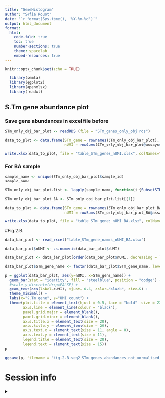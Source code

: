```yaml
---
title: "GeneHistogram"
author: "Sofia Rouot"
date: "`r format(Sys.time(), '%Y-%m-%d')`"
output: html_document
format:
  html:
    code-fold: true
    toc: true
    number-sections: true
    theme: spacelab
    embed-resources: true
---
```


```r
knitr::opts_chunk$set(echo = TRUE)
```


```r
  library(semla)
  library(ggplot2)
  library(openxlsx)
  library(readxl)
```

## S.Tm gene abundance plot

### Save gene abundances in excel file before
```r
STm_only_obj_bar_plot <- readRDS (file = "STm_genes_only_obj.rds")

data_to_plot <- data.frame(STm_gene = rownames(STm_only_obj_bar_plot),
                           nUMI = rowSums(STm_only_obj_bar_plot@assays$Spatial@layers$counts))

write.xlsx(data_to_plot, file = "table_STm_genes_nUMI.xlsx", colNames=TRUE, rowNames=TRUE)
```

### For BA sample
```r
sample_name <- unique(STm_only_obj_bar_plot$sample_id)
sample_name

STm_only_obj_bar_plot.list <- lapply(sample_name, function(i){SubsetSTData(STm_only_obj_bar_plot, expression = (sample_id == i))})

STm_only_obj_bar_plot_BA <- STm_only_obj_bar_plot.list[[1]]

data_to_plot <- data.frame(STm_gene = rownames(STm_only_obj_bar_plot_BA),
                           nUMI = rowSums(STm_only_obj_bar_plot_BA@assays$Spatial@layers$counts))

write.xlsx(data_to_plot, file = "table_STm_genes_nUMI_BA.xlsx", colNames=TRUE, rowNames=TRUE)

```

#Fig.2.B. 
```r

data_bar_plot <- read_excel("table_STm_gene_names_nUMI_BA.xlsx")

data_bar_plot$nUMI <- as.numeric(data_bar_plot$nUMI)

data_bar_plot <- data_bar_plot[order(data_bar_plot$nUMI, decreasing = T), ]

data_bar_plot$STm_gene_name <- factor(data_bar_plot$STm_gene_name, levels = data_bar_plot$STm_gene_name)

p = ggplot(data_bar_plot, aes(y=nUMI, x=STm_gene_name)) +
  geom_bar(stat = "identity", fill = "steelblue", position = "dodge") +
  #scale_y_discrete(drop=FALSE) +
  geom_text(aes(label=nUMI), vjust=-0.5, color="black", size=5) +
  theme_minimal() +
  labs(x="S.Tm gene", y="UMI count") +
  theme(plot.title = element_text(hjust = 0.5, face = "bold", size = 22),
        axis.line = element_line(colour = "black"),
        panel.grid.major = element_blank(),
        panel.grid.minor = element_blank(),
        axis.title.x = element_text(size = 20),
        axis.title.y = element_text(size = 20),
        axis.text.x = element_text(size = 11, angle = 0),
        axis.text.y = element_text(size = 11),
        legend.title = element_text(size = 20),
        legend.text = element_text(size = 15))
p

ggsave(p, filename = "fig.2.B.seq2_STm_genes_abundances_not_normalised_BA_v2.pdf", width = 10, dpi = 400)
```


# Session info

<details>

<summary>

</summary>

```r
sessionInfo()
Sys.Date()
Sys.time()
```

